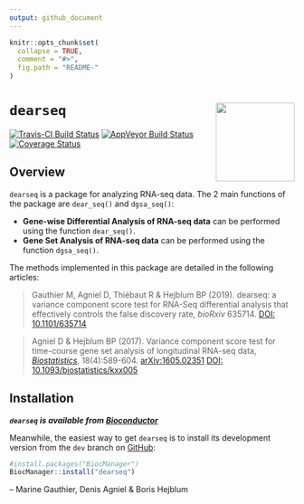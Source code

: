 ```yaml
---
output: github_document
---
```


<!-- README.md is generated from README.Rmd. Please edit that file -->

```r
knitr::opts_chunk$set(
  collapse = TRUE,
  comment = "#>",
  fig.path = "README-"
)
```

# `dearseq` <a><img src='man/figures/logo.svg' align="right" height="139" /></a>

<!-- [![CRAN_Status_Badge](http://www.r-pkg.org/badges/version/dearseq)](https://cran.r-project.org/package=dearseq) -->
[![Travis-CI Build Status](https://travis-ci.org/borishejblum/dearseq.svg?branch=master)](https://travis-ci.org/borishejblum/dearseq)
[![AppVeyor Build Status](https://ci.appveyor.com/api/projects/status/github/borishejblum/dearseq?branch=master&svg=true)](https://ci.appveyor.com/project/borishejblum/dearseq)
[![Coverage Status](https://img.shields.io/codecov/c/github/borishejblum/dearseq/master.svg)](https://codecov.io/github/borishejblum/dearseq?branch=master)
<!-- [![Downloads](https://cranlogs.r-pkg.org/badges/dearseq?color=blue)](https://www.r-pkg.org/pkg/dearseq) -->


## Overview

`dearseq` is a package for analyzing RNA-seq data. The 2 main functions of the package are `dear_seq()` and `dgsa_seq()`: 

* **Gene-wise Differential Analysis of RNA-seq data** can be performed using the function `dear_seq()`. 
* **Gene Set Analysis of RNA-seq data** can be performed using the function `dgsa_seq()`. 

The methods implemented in this package are detailed in the following articles:

> Gauthier M, Agniel D, Thiébaut R & Hejblum BP (2019). dearseq: a variance component score test for RNA-Seq differential analysis that effectively controls the false discovery rate, *bioRxiv* 635714. [DOI: 10.1101/635714](https://doi.org/10.1101/635714)

> Agniel D & Hejblum BP (2017). Variance component score test for time-course gene set analysis of longitudinal RNA-seq data, [*Biostatistics*](https://academic.oup.com/biostatistics/article-abstract/18/4/589/3065599), 18(4):589-604. [arXiv:1605.02351](https://arxiv.org/abs/1605.02351v4) [DOI: 10.1093/biostatistics/kxx005](https://doi.org/10.1093/biostatistics/kxx005)


## Installation

***`dearseq` is  available from [Bioconductor](http://www.bioconductor.org)***

Meanwhile, the easiest way to get `dearseq` is to install its development version from the `dev` branch on  [GitHub](https://github.com/borishejblum/dearseq):
```r
#install.packages("BiocManager")
BiocManager::install("dearseq")
```

 -- Marine Gauthier, Denis Agniel & Boris Hejblum
